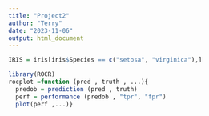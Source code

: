 ```yaml
---
title: "Project2"
author: "Terry"
date: "2023-11-06"
output: html_document
---
```


```r
IRIS = iris[iris$Species == c("setosa", "virginica"),]

library(ROCR)
rocplot =function (pred , truth , ...){
  predob = prediction (pred , truth)
  perf = performance (predob , "tpr", "fpr")
  plot(perf ,...)}



```

